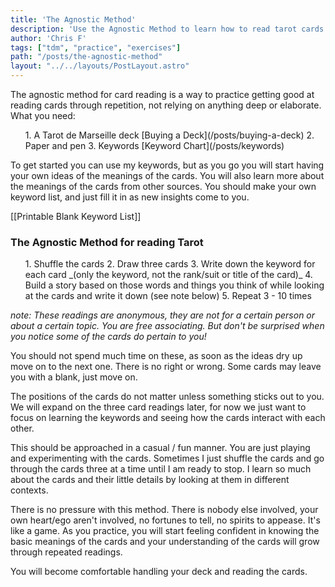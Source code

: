 ```yaml
---
title: 'The Agnostic Method'
description: 'Use the Agnostic Method to learn how to read tarot cards.'
author: 'Chris F'
tags: ["tdm", "practice", "exercises"]
path: "/posts/the-agnostic-method"
layout: "../../layouts/PostLayout.astro"
---
```



The agnostic method for card reading is a way to practice getting good at reading cards through repetition, not relying on anything deep or elaborate. What you need:
<ol class="rt-margin">
1. A Tarot de Marseille deck  [Buying a Deck](/posts/buying-a-deck)
2. Paper and pen
3. Keywords [Keyword Chart](/posts/keywords)
</ol>

To get started you can use my keywords, but as you go you will start having your own ideas of the meanings of the cards. You will also learn more about the meanings of the cards from other sources. You should make your own keyword list, and just fill it in as new insights come to you. 

[[Printable Blank Keyword List]]

### The Agnostic Method for reading Tarot
<ol class="rt-margin">
1. Shuffle the cards
2. Draw three cards
3. Write down the keyword for each card _(only the keyword, not the rank/suit or title of the card)_
4. Build a story based on those words and things you think of while looking at the cards and write it down (see note below)
5. Repeat 3 - 10 times
</ol>

_note: These readings are anonymous, they are not for a certain person or about a certain topic. You are free associating. But don't be surprised when you notice some of the cards do pertain to you!_

You should not spend much time on these, as soon as the ideas dry up move on to the next one. There is no right or wrong. Some cards may leave you with a blank, just move on.

The positions of the cards do not matter unless something sticks out to you. We will expand on the three card readings later, for now we just want to focus on learning the keywords and seeing how the cards interact with each other.

This should be approached in a casual / fun manner. You are just playing and experimenting with the cards. Sometimes I just shuffle the cards and go through the cards three at a time until I am ready to stop. I learn so much about the cards and their little details by looking at them in different contexts.

There is no pressure with this method. There is nobody else involved, your own heart/ego aren't involved, no fortunes to tell, no spirits to appease. It's like a game. As you practice, you will start feeling confident in knowing the basic meanings of the cards and your understanding of the cards will grow through repeated readings. 

You will become comfortable handling your deck and reading the cards.

